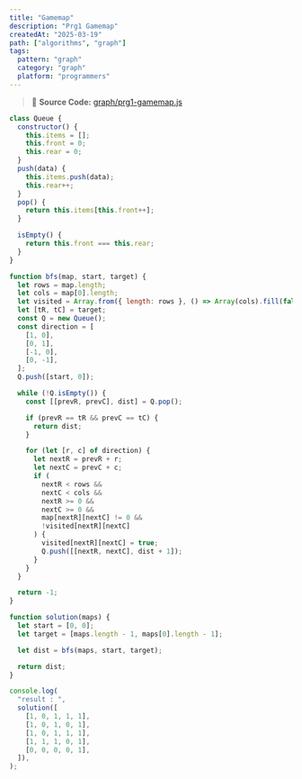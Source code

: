 ```yaml
---
title: "Gamemap"
description: "Prg1 Gamemap"
createdAt: "2025-03-19"
path: ["algorithms", "graph"]
tags:
  pattern: "graph"
  category: "graph"
  platform: "programmers"
---
```


> 📌 **Source Code:** [graph/prg1-gamemap.js](https://github.com/0teklee/pattern-recognition/tree/main/site/content/algorithms/bfs/prg1-gamemap.js)

```js
class Queue {
  constructor() {
    this.items = [];
    this.front = 0;
    this.rear = 0;
  }
  push(data) {
    this.items.push(data);
    this.rear++;
  }
  pop() {
    return this.items[this.front++];
  }

  isEmpty() {
    return this.front === this.rear;
  }
}

function bfs(map, start, target) {
  let rows = map.length;
  let cols = map[0].length;
  let visited = Array.from({ length: rows }, () => Array(cols).fill(false));
  let [tR, tC] = target;
  const Q = new Queue();
  const direction = [
    [1, 0],
    [0, 1],
    [-1, 0],
    [0, -1],
  ];
  Q.push([start, 0]);

  while (!Q.isEmpty()) {
    const [[prevR, prevC], dist] = Q.pop();

    if (prevR == tR && prevC == tC) {
      return dist;
    }

    for (let [r, c] of direction) {
      let nextR = prevR + r;
      let nextC = prevC + c;
      if (
        nextR < rows &&
        nextC < cols &&
        nextR >= 0 &&
        nextC >= 0 &&
        map[nextR][nextC] != 0 &&
        !visited[nextR][nextC]
      ) {
        visited[nextR][nextC] = true;
        Q.push([[nextR, nextC], dist + 1]);
      }
    }
  }

  return -1;
}

function solution(maps) {
  let start = [0, 0];
  let target = [maps.length - 1, maps[0].length - 1];

  let dist = bfs(maps, start, target);

  return dist;
}

console.log(
  "result : ",
  solution([
    [1, 0, 1, 1, 1],
    [1, 0, 1, 0, 1],
    [1, 0, 1, 1, 1],
    [1, 1, 1, 0, 1],
    [0, 0, 0, 0, 1],
  ]),
);
```
